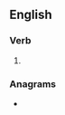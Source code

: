 ==English==

===Verb===
{{head|en|verb form}}

# {{en-third-person singular of|snarfle}}

===Anagrams===
* {{anagrams|en|Fanslers}}